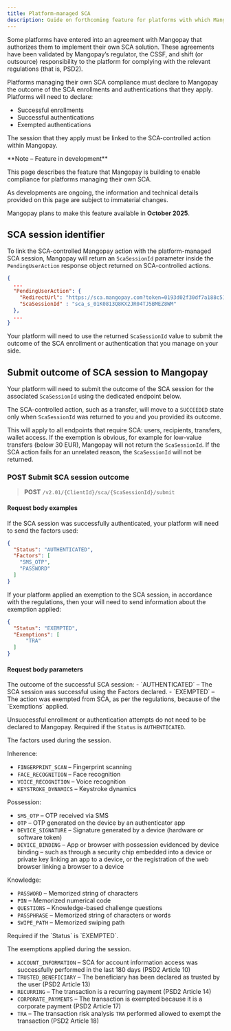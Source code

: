 ```yaml
---
title: Platform-managed SCA
description: Guide on forthcoming feature for platforms with which Mangopay has an agreement to outsource SCA compliance to the platform
---
```


Some platforms have entered into an agreement with Mangopay that authorizes them to implement their own SCA solution. These agreements have been validated by Mangopay’s regulator, the CSSF, and shift (or outsource) responsibility to the platform for complying with the relevant regulations (that is, PSD2).

Platforms managing their own SCA compliance must declare to Mangopay the outcome of the SCA enrollments and authentications that they apply. Platforms will need to declare: 

- Successful enrollments
- Successful authentications
- Exempted authentications

The session that they apply must be linked to the SCA-controlled action within Mangopay.

<Note>
**Note – Feature in development**

This page describes the feature that Mangopay is building to enable compliance for platforms managing their own SCA.

As developments are ongoing, the information and technical details provided on this page are subject to immaterial changes. 

Mangopay plans to make this feature available in **October 2025**.
</Note>

## SCA session identifier

To link the SCA-controlled Mangopay action with the platform-managed SCA session, Mangopay will return an `ScaSessionId` parameter inside the `PendingUserAction` response object returned on SCA-controlled actions.

```json
{
  ...
  "PendingUserAction": {
    "RedirectUrl": "https://sca.mangopay.com?token=0193d02f30df7a188c51cf890a191d21",
    "ScaSessionId" : "sca_s_01K0813Q8KX2JR04TJ5BMEZ8WM"
  },
  ...
}
```

Your platform will need to use the returned `ScaSessionId` value to submit the outcome of the SCA enrollment or authentication that you manage on your side.

## Submit outcome of SCA session to Mangopay

Your platform will need to submit the outcome of the SCA session for the associated `ScaSessionId` using the dedicated endpoint below.

The SCA-controlled action, such as a transfer, will move to a `SUCCEEDED` state only when `ScaSessionId` was returned to you and you provided its outcome. 

This will apply to all endpoints that require SCA: users, recipients, transfers, wallet access. If the exemption is obvious, for example for low-value transfers (below 30 EUR), Mangopay will not return the `ScaSessionId`. If the SCA action fails for an unrelated reason, the `ScaSessionId` will not be returned.


### POST Submit SCA session outcome

> **POST** `/v2.01/{ClientId}/sca/{ScaSessionId}/submit`

#### Request body examples

If the SCA session was successfully authenticated, your platform will need to send the factors used:

```json Authenticated
{
  "Status": "AUTHENTICATED",
  "Factors": [
    "SMS_OTP",
    "PASSWORD"
  ]
}
```

If your platform applied an exemption to the SCA session, in accordance with the regulations, then your will need to send information about the exemption applied: 

```json Exempted
{
  "Status": "EXEMPTED",
  "Exemptions": [
	  "TRA"
  ]
}
```

#### Request body parameters

<ParamField body="Status" type="string" required>
The outcome of the successful SCA session: 
- `AUTHENTICATED` – The SCA session was successful using the Factors declared.
- `EXEMPTED` – The action was exempted from SCA, as per the regulations, because of the `Exemptions` applied.

Unsuccessful enrollment or authentication attempts do not need to be declared to Mangopay.
</ParamField>
<ParamField body="Factors" type="array (string)">
Required if the `Status` is `AUTHENTICATED`. 

The factors used during the session.

Inherence:
- `FINGERPRINT_SCAN` – Fingerprint scanning
- `FACE_RECOGNITION` – Face recognition
- `VOICE_RECOGNITION` – Voice recognition
- `KEYSTROKE_DYNAMICS` – Keystroke dynamics

Possession:
- `SMS_OTP` – OTP received via SMS
- `OTP` – OTP generated on the device by an authenticator app
- `DEVICE_SIGNATURE` – Signature generated by a device (hardware or software token)
- `DEVICE_BINDING` – App or browser with possession evidenced by device binding – such as through a security chip embedded into a device or private key linking an app to a device, or the registration of the web browser linking a browser to a device

Knowledge:
- `PASSWORD` – Memorized string of characters
- `PIN` – Memorized numerical code
- `QUESTIONS` – Knowledge-based challenge questions
- `PASSPHRASE` – Memorized string of characters or words
- `SWIPE_PATH` – Memorized swiping path
</ParamField>
<ParamField body="Exemptions" type="array (string)">
Required if the `Status` is `EXEMPTED`.

The exemptions applied during the session.
- `ACCOUNT_INFORMATION` – SCA for account information access was successfully performed in the last 180 days (PSD2 Article 10) 
- `TRUSTED_BENEFICIARY` – The beneficiary has been declared as trusted by the user (PSD2 Article 13)
- `RECURRING` – The transaction is a recurring payment (PSD2 Article 14)
- `CORPORATE_PAYMENTS` – The transaction is exempted because it is a corporate payment (PSD2 Article 17)
- `TRA` – The transaction risk analysis `TRA` performed allowed to exempt the transaction (PSD2 Article 18) 
</ParamField>